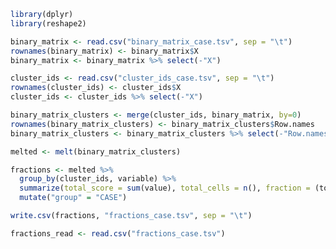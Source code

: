 ```r
library(dplyr)
library(reshape2)
```


```r
binary_matrix <- read.csv("binary_matrix_case.tsv", sep = "\t")
rownames(binary_matrix) <- binary_matrix$X
binary_matrix <- binary_matrix %>% select(-"X")
```

```r
cluster_ids <- read.csv("cluster_ids_case.tsv", sep = "\t")
rownames(cluster_ids) <- cluster_ids$X
cluster_ids <- cluster_ids %>% select(-"X")

```

```r
binary_matrix_clusters <- merge(cluster_ids, binary_matrix, by=0)
rownames(binary_matrix_clusters) <- binary_matrix_clusters$Row.names
binary_matrix_clusters <- binary_matrix_clusters %>% select(-"Row.names")
```

```r
melted <- melt(binary_matrix_clusters)
```

```r
fractions <- melted %>% 
  group_by(cluster_ids, variable) %>%
  summarize(total_score = sum(value), total_cells = n(), fraction = (total_score/total_cells)) %>%
  mutate("group" = "CASE")
```

```r
write.csv(fractions, "fractions_case.tsv", sep = "\t")
```

```r
fractions_read <- read.csv("fractions_case.tsv")
```



